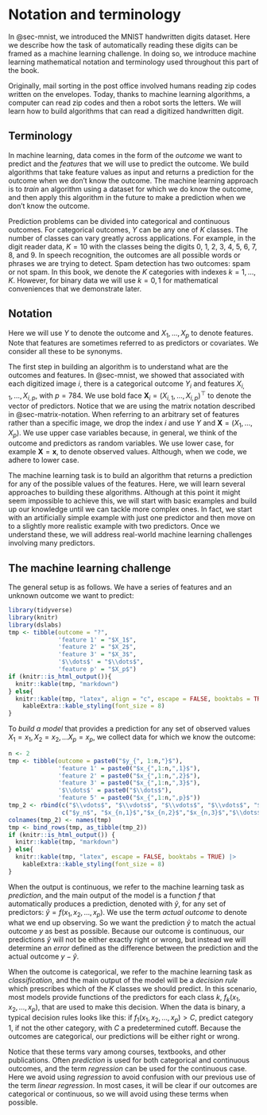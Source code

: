 # Notation and terminology

In @sec-mnist, we introduced the MNIST handwritten digits dataset. Here we describe how the task of automatically reading these digits can be framed as a machine learning challenge. In doing so, we introduce machine learning mathematical notation and terminology used throughout this part of the book.

Originally, mail sorting in the post office involved humans reading zip codes written on the envelopes. Today, thanks to machine learning algorithms, a computer can read zip codes and then a robot sorts the letters. We will learn how to build algorithms that can read a digitized handwritten digit.


## Terminology

In machine learning, data comes in the form of the *outcome* we want to predict and the *features* that we will use to predict the outcome. We build algorithms that take feature values as input and returns a prediction for the outcome when we don't know the outcome. The machine learning approach is to *train* an algorithm using a dataset for which we do know the outcome, and then apply this algorithm in the future to make a prediction when we don't know the outcome.

Prediction problems can be divided into categorical and continuous outcomes. For categorical outcomes, $Y$ can be any one of $K$ classes. The number of classes can vary greatly across applications. For example, in the digit reader data, $K=10$ with the classes being the digits 0, 1, 2, 3, 4, 5, 6, 7, 8, and 9. In speech recognition, the outcomes are all possible words or phrases we are trying to detect. Spam detection has two outcomes: spam or not spam. In this book, we denote the $K$ categories with indexes $k=1,\dots,K$. However, for binary data we will use $k=0,1$ for mathematical conveniences that we demonstrate later.


## Notation

Here we will use $Y$ to denote the outcome and $X_1, \dots, X_p$ to denote features. Note that features are sometimes referred to as predictors or covariates. We consider all these to be synonyms.

The first step in building an algorithm is to understand what are the outcomes and features. In @sec-mnist, we showed that associated with each digitized image $i$, there is a categorical outcome $Y_i$ and features $X_{i,1}, \dots, X_{i,p}$, with $p=784$. We use bold face $\mathbf{X}_i = (X_{i,1}, \dots, X_{i,p})^\top$ to denote the vector of predictors. Notice that we are using the matrix notation described in @sec-matrix-notation. When referring to an arbitrary set of features rather than a specific image, we drop the index $i$ and use $Y$ and $\mathbf{X} = (X_{1}, \dots, X_{p})$. We use upper case variables because, in general, we think of the outcome and predictors as random variables. We use lower case, for example $\mathbf{X} = \mathbf{x}$, to denote observed values. Although, when we code, we adhere to lower case.

The machine learning task is to build an algorithm that returns a prediction for any of the possible values of the features. Here, we will learn several approaches to building these algorithms. Although at this point it might seem impossible to achieve this, we will start with basic examples and build up our knowledge until we can tackle more complex ones. In fact, we start with an artificially simple example with just one predictor and then move on to a slightly more realistic example with two predictors. Once we understand these, we will address real-world machine learning challenges involving many predictors.

## The machine learning challenge

The general setup is as follows. We have a series of features and an unknown outcome we want to predict:

```r
library(tidyverse)
library(knitr)
library(dslabs)
tmp <- tibble(outcome = "?", 
              'feature 1' = "$X_1$",
              'feature 2' = "$X_2$",
              'feature 3' = "$X_3$",
              '$\\dots$' = "$\\dots$",
              'feature p' = "$X_p$")
if (knitr::is_html_output()){
  knitr::kable(tmp, "markdown")
} else{
  knitr::kable(tmp, "latex", align = "c", escape = FALSE, booktabs = TRUE) |>
    kableExtra::kable_styling(font_size = 8)
}
```

To *build a model* that provides a prediction for any set of observed values $X_1=x_1, X_2=x_2, \dots X_p=x_p$, we collect data for which we know the outcome:

```r
n <- 2
tmp <- tibble(outcome = paste0("$y_{", 1:n,"}$"), 
              'feature 1' = paste0("$x_{",1:n,",1}$"),
              'feature 2' = paste0("$x_{",1:n,",2}$"),
              'feature 3' = paste0("$x_{",1:n,",3}$"),
              '$\\dots$' = paste0("$\\dots$"),
              'feature 5' = paste0("$x_{",1:n,",p}$"))
tmp_2 <- rbind(c("$\\vdots$", "$\\vdots$", "$\\vdots$", "$\\vdots$", "$\\ddots$", "$\\vdots$"),
               c("$y_n$", "$x_{n,1}$","$x_{n,2}$","$x_{n,3}$","$\\dots$","$x_{n,p}$"))
colnames(tmp_2) <- names(tmp)
tmp <- bind_rows(tmp, as_tibble(tmp_2))
if (knitr::is_html_output()) {
  knitr::kable(tmp, "markdown") 
} else{
  knitr::kable(tmp, "latex", escape = FALSE, booktabs = TRUE) |>
    kableExtra::kable_styling(font_size = 8)
}
```

When the output is continuous, we refer to the machine learning task as *prediction*, and the main output of the model is a function $f$ that automatically produces a prediction, denoted with $\hat{y}$, for any set of predictors: $\hat{y} = f(x_1, x_2, \dots, x_p)$. We use the term *actual outcome* to denote what we end up observing. So we want the prediction $\hat{y}$ to match the actual outcome $y$ as best as possible. Because our outcome is continuous, our predictions $\hat{y}$ will not be either exactly right or wrong, but instead we will determine an *error* defined as the difference between the prediction and the actual outcome $y - \hat{y}$.

When the outcome is categorical, we refer to the machine learning task as *classification*, and the main output of the model will be a *decision rule* which prescribes which of the $K$ classes we should predict. In this scenario, most models provide functions of the predictors for each class $k$, $f_k(x_1, x_2, \dots, x_p)$, that are used to make this decision. When the data is binary, a typical decision rules looks like this: if $f_1(x_1, x_2, \dots, x_p) > C$, predict category 1, if not the other category, with $C$ a predetermined cutoff. Because the outcomes are categorical, our predictions will be either right or wrong.

Notice that these terms vary among courses, textbooks, and other publications. Often *prediction* is used for both categorical and continuous outcomes, and the term *regression* can be used for the continuous case. Here we avoid using *regression* to avoid confusion with our previous use of the term *linear regression*. In most cases, it will be clear if our outcomes are categorical or continuous, so we will avoid using these terms when possible.
